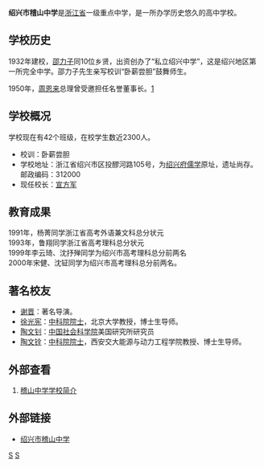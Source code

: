 {{expand|time=2011-05-25T08:14:08+00:00}}
'''绍兴市稽山中学'''是[[浙江省|浙江省]]一级重点中学，是一所办学历史悠久的高中学校。

== 学校历史 ==
1932年建校，[[邵力子|邵力子]]同10位乡贤，出资创办了“私立绍兴中学”，这是绍兴地区第一所完全中学。邵力子先生亲写校训“卧薪尝胆”鼓舞师生。

1950年，[[周恩来|周恩来]]总理曾受邀担任名誉董事长。[https://web.archive.org/web/20110915100612/http://www.sxjszx.com/Category_92/Index.aspx]

== 学校概况 ==
学校现在有42个班级，在校学生数近2300人。
* 校训：卧薪尝胆
* 学校地址：浙江省绍兴市区投醪河路105号，为[[绍兴府儒学|绍兴府儒学]]原址，遗址尚存。邮政编码：312000
* 现任校长：[[宣方军|宣方军]]

== 教育成果 ==
1991年，杨菁同学浙江省高考外语兼文科总分状元<br />
1993年，鲁翔同学浙江省高考理科总分状元<br />
1999年李云琦、沈抒殚同学为绍兴市高考理科总分前两名<br />
2000年宋健、沈钲同学为绍兴市高考理科总分前两名。

== 著名校友 ==        
* [[谢晋|谢晋]]：著名导演。
* [[徐光宪|徐光宪]]：[[中科院院士|中科院院士]]，北京大学教授，博士生导师。
* [[陶文钊|陶文钊]]：[[中国社会科学院|中国社会科学院]]美国研究所研究员
* [[陶文铨|陶文铨]]：[[中科院院士|中科院院士]]，西安交大能源与动力工程学院教授、博士生导师。

== 外部查看 ==
# [https://web.archive.org/web/20110915100612/http://www.sxjszx.com/Category_92/Index.aspx 稽山中学学校简介]

== 外部链接 ==
* [http://www.sxjszx.com 绍兴市稽山中学] {{Wayback|url=http://www.sxjszx.com/ |date=20110622193040 }}

[[Category:绍兴中学|S]]
[[Category:1932年創建的教育機構|S]]